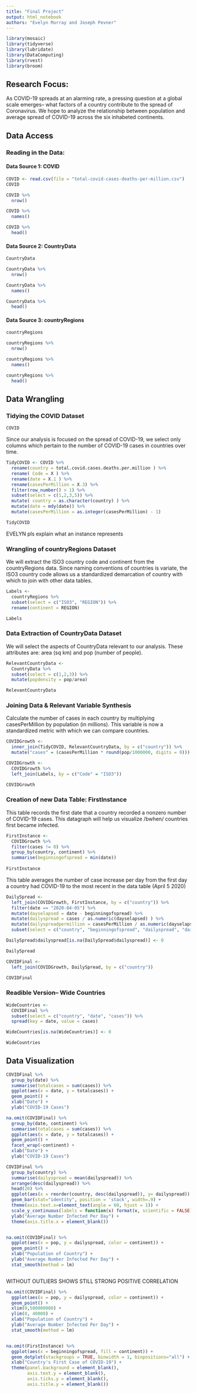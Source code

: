 ```yaml
---
title: "Final Project"
output: html_notebook
authors: "Evelyn Murray and Joseph Pevner"
---
```


```r
library(mosaic)
library(tidyverse)
library(lubridate)
library(DataComputing)
library(rvest)
library(broom)
```

## Research Focus:

As COVID-19 spreads at an alarming rate, a pressing question at a global scale emerges-- what factors of a country contribute to the spread of Coronavirus. We hope to analyze the relationship between population and average spread of COVID-19 across the six inhabeted continents.




## Data Access

### Reading in the Data:


#### Data Source 1: COVID
```r
COVID <- read.csv(file = "total-covid-cases-deaths-per-million.csv")
COVID
```

```r
COVID %>%
  nrow()
```
```r
COVID %>%
  names()
```
```r
COVID %>%
  head()
```



#### Data Source 2: CountryData
```r
CountryData
```

```r
CountryData %>%
  nrow()
```
```r
CountryData %>%
  names()
```
```r
CountryData %>%
  head()
```

#### Data Source 3: countryRegions

```r
countryRegions
```
```r
countryRegions %>%
  nrow()
```
```r
countryRegions %>%
  names()
```
```r
countryRegions %>%
  head()
```




## Data Wrangling

### Tidying the COVID Dataset

```r
COVID
```

Since our analysis is focused on the spread of COVID-19, we select only columns which pertain to the number of COVID-19 cases in countries over time.

```r
TidyCOVID <- COVID %>%
  rename(country = total.covid.cases.deaths.per.million ) %>%
  rename( Code = X ) %>%
  rename(date = X.1 ) %>%
  rename(casesPerMillion = X.3) %>%
  filter(row_number() > 1) %>%
  subset(select = c(1,2,3,5)) %>%
  mutate( country = as.character(country) ) %>%
  mutate(date = mdy(date)) %>%
  mutate(casesPerMillion = as.integer(casesPerMillion) - 1)


```


```r
TidyCOVID

```



EVELYN pls explain what an instance represents


### Wrangling of countryRegions Dataset

We will extract the ISO3 country code and continent from the countryRegions data. Since naming conventions of countries is variate, the ISO3 country code allows us a standardized demarcation of country with which to join with other data tables.

```r
Labels <-
  countryRegions %>%
  subset(select = c("ISO3", "REGION")) %>%
  rename(continent = REGION)

Labels

```


### Data Extraction of CountryData Dataset

We will select the aspects of CountryData relevant to our analysis. These attributes are: area (sq km) and pop (number of people).

```r

RelevantCountryData <-
  CountryData %>%
  subset(select = c(1,2,3)) %>%
  mutate(popdensity = pop/area)

RelevantCountryData
```

### Joining Data & Relevant Variable Synthesis

Calculate the number of cases in each country by multiplying casesPerMillion by population (in millions). This variable is now a standardized metric with which we can compare countries.
```r

COVIDGrowth <-
  inner_join(TidyCOVID, RelevantCountryData, by = c("country")) %>%
  mutate("cases" = (casesPerMillion * round(pop/1000000, digits = 0)))

COVIDGrowth <-
  COVIDGrowth %>%
  left_join(Labels, by = c("Code" = "ISO3"))

COVIDGrowth
```

### Creation of new Data Table: FirstInstance

This table records the first date that a country recorded a nonzero number of COVID-19 cases. This datagraph will help us visualize /bwhen/ countries first became infected.
```r

FirstInstance <-
  COVIDGrowth %>%
  filter(cases != 0) %>%
  group_by(country, continent) %>%
  summarise(beginningofspread = min(date))
  
FirstInstance


```




This table averages the number of case increase per day from the first day a country had COVID-19 to the most recent in the data table (April 5 2020)

```r

DailySpread <-
  left_join(COVIDGrowth, FirstInstance, by = c("country")) %>%
  filter(date == "2020-04-05") %>%
  mutate(dayselapsed = date - beginningofspread) %>%
  mutate(dailyspread = cases / as.numeric(dayselapsed) ) %>%
  mutate(dailyspreadpermillion = casesPerMillion / as.numeric(dayselapsed) ) %>%
  subset(select = c("country", "beginningofspread", "dailyspread", "dailyspreadpermillion"))

DailySpread$dailyspread[is.na(DailySpread$dailyspread)] <- 0

DailySpread
```



```r

COVIDFinal <-
  left_join(COVIDGrowth, DailySpread, by = c("country"))


```



```r
COVIDFinal

```

### Readible Version-- Wide Countries

```r

WideCountries <-
  COVIDFinal %>%
  subset(select = c("country", "date", "cases")) %>%
  spread(key = date, value = cases)

WideCountries[is.na(WideCountries)] <- 0

WideCountries

```










## Data Visualization



```r

COVIDFinal %>%
  group_by(date) %>%
  summarise(totalcases = sum(cases)) %>%
  ggplot(aes(x = date, y = totalcases)) + 
  geom_point() +
  xlab("Date") +
  ylab("COVID-19 Cases")

```
```r

na.omit(COVIDFinal) %>%
  group_by(date, continent) %>%
  summarise(totalcases = sum(cases)) %>%
  ggplot(aes(x = date, y = totalcases)) + 
  geom_point() +
  facet_wrap(~continent) +
  xlab("Date") +
  ylab("COVID-19 Cases")
```



```r
  
COVIDFinal %>%
  group_by(country) %>%
  summarise(dailyspread = mean(dailyspread)) %>%
  arrange(desc(dailyspread)) %>%
  head(20) %>%
  ggplot(aes(x = reorder(country, desc(dailyspread)), y= dailyspread)) +
  geom_bar(stat="identity", position = 'stack', width=.9) +
  theme(axis.text.x=element_text(angle = 60, hjust = 1)) +
  scale_y_continuous(labels = function(x) format(x, scientific = FALSE)) +
  ylab("Average Number Infected Per Day") +
  theme(axis.title.x = element_blank())



```






```r

na.omit(COVIDFinal) %>%
  ggplot(aes(x = pop, y = dailyspread, color = continent)) + 
  geom_point() +
  xlab("Population of Country") +
  ylab("Average Number Infected Per Day") +
  stat_smooth(method = lm) 



```



WITHOUT OUTLIERS SHOWS STILL STRONG POSITIVE CORRELATION

```r

na.omit(COVIDFinal) %>%
  ggplot(aes(x = pop, y = dailyspread, color = continent)) + 
  geom_point() +
  xlim(0,500000000) +
  ylim(0, 40000) +
  xlab("Population of Country") +
  ylab("Average Number Infected Per Day") +
  stat_smooth(method = lm) 



```





```r

na.omit(FirstInstance) %>%
  ggplot(aes(x = beginningofspread, fill = continent)) +
  geom_dotplot(stackgroups = TRUE, binwidth = 1, binpositions="all") +
  xlab("Country's First Case of COVID-19") +
  theme(panel.background = element_blank(),
        axis.text.y = element_blank(),
        axis.ticks.y = element_blank(),
        axis.title.y = element_blank())
```





